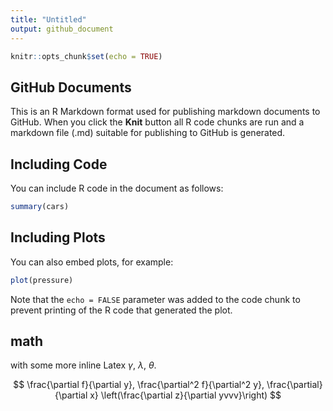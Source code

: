 ```yaml
---
title: "Untitled"
output: github_document
---
```


```r
knitr::opts_chunk$set(echo = TRUE)
```

## GitHub Documents

This is an R Markdown format used for publishing markdown documents to GitHub. When you click the **Knit** button all R code chunks are run and a markdown file (.md) suitable for publishing to GitHub is generated.

## Including Code

You can include R code in the document as follows:

```r
summary(cars)
```

## Including Plots

You can also embed plots, for example:

```r
plot(pressure)
```

Note that the `echo = FALSE` parameter was added to the code chunk to prevent printing of the R code that generated the plot.

## math
with some more inline Latex $\gamma$, $\lambda$, $\theta$.
   
$$
  \frac{\partial f}{\partial y},
  \frac{\partial^2 f}{\partial^2 y},
  \frac{\partial}{\partial x} \left(\frac{\partial z}{\partial yvvv}\right)
$$
